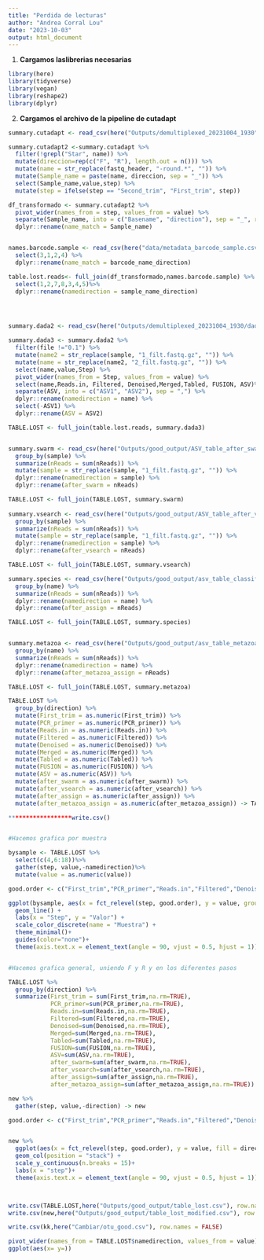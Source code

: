 ```yaml
---
title: "Perdida de lecturas"
author: "Andrea Corral Lou"
date: "2023-10-03"
output: html_document
---
```


(1) **Cargamos laslibrerias necesarias**

```r

library(here)
library(tidyverse)
library(vegan)
library(reshape2)
library(dplyr)

```

(2) **Cargamos el archivo de la pipeline de cutadapt**

```r

summary.cutadapt <- read_csv(here("Outputs/demultiplexed_20231004_1930", "summary.csv")) 

summary.cutadapt2 <-summary.cutadapt %>%
  filter(!grepl("Star", name)) %>%
  mutate(direccion=rep(c("F", "R"), length.out = n())) %>%
  mutate(name = str_replace(fastq_header, "-round.*", "")) %>%
  mutate(Sample_name = paste(name, direccion, sep = "_")) %>%
  select(Sample_name,value,step) %>%
  mutate(step = ifelse(step == "Second_trim", "First_trim", step))

df_transformado <- summary.cutadapt2 %>%
  pivot_wider(names_from = step, values_from = value) %>%
  separate(Sample_name, into = c("Basename", "direction"), sep = "_", remove = F) %>%
  dplyr::rename(name_match = Sample_name)


names.barcode.sample <- read_csv(here("data/metadata_barcode_sample.csv")) %>%
  select(3,1,2,4) %>% 
  dplyr::rename(name_match = barcode_name_direction)

table.lost.reads<- full_join(df_transformado,names.barcode.sample) %>% 
  select(1,2,7,8,3,4,5)%>% 
  dplyr::rename(namedirection = sample_name_direction)




summary.dada2 <- read_csv(here("Outputs/demultiplexed_20231004_1930/dada2_summary_220.csv"))   

summary.dada3 <- summary.dada2 %>%
  filter(file !="0.1") %>% 
  mutate(name2 = str_replace(sample, "1_filt.fastq.gz", "")) %>% 
  mutate(name = str_replace(name2, "2_filt.fastq.gz", "")) %>%
  select(name,value,Step) %>% 
  pivot_wider(names_from = Step, values_from = value) %>%
  select(name,Reads.in, Filtered, Denoised,Merged,Tabled, FUSION, ASV)%>% 
  separate(ASV, into = c("ASV1", "ASV2"), sep = ",") %>% 
  dplyr::rename(namedirection = name) %>% 
  select(-ASV1) %>% 
  dplyr::rename(ASV = ASV2)

TABLE.LOST <- full_join(table.lost.reads, summary.dada3)



```


```r

summary.swarm <- read_csv(here("Outputs/good_output/ASV_table_after_swarm.csv")) %>%
  group_by(sample) %>%
  summarize(nReads = sum(nReads)) %>%
  mutate(sample = str_replace(sample, "1_filt.fastq.gz", "")) %>%
  dplyr::rename(namedirection = sample) %>% 
  dplyr::rename(after_swarm = nReads)

TABLE.LOST <- full_join(TABLE.LOST, summary.swarm)
  
summary.vsearch <- read_csv(here("Outputs/good_output/ASV_table_after_vsearch.csv")) %>%
  group_by(sample) %>%
  summarize(nReads = sum(nReads)) %>%
  mutate(sample = str_replace(sample, "1_filt.fastq.gz", "")) %>%
  dplyr::rename(namedirection = sample) %>% 
  dplyr::rename(after_vsearch = nReads)

TABLE.LOST <- full_join(TABLE.LOST, summary.vsearch)

```

```r

summary.species <- read_csv(here("Outputs/good_output/asv_table_classified_FR.csv")) %>%
  group_by(name) %>%
  summarize(nReads = sum(nReads)) %>%
  dplyr::rename(namedirection = name) %>%
  dplyr::rename(after_assign = nReads)

TABLE.LOST <- full_join(TABLE.LOST, summary.species)


summary.metazoa <- read_csv(here("Outputs/good_output/asv_table_metazoa_FR.csv")) %>%
  group_by(name) %>%
  summarize(nReads = sum(nReads)) %>%
  dplyr::rename(namedirection = name) %>%
  dplyr::rename(after_metazoa_assign = nReads)

TABLE.LOST <- full_join(TABLE.LOST, summary.metazoa)

TABLE.LOST %>% 
  group_by(direction) %>% 
  mutate(First_trim = as.numeric(First_trim)) %>%
  mutate(PCR_primer = as.numeric(PCR_primer)) %>%
  mutate(Reads.in = as.numeric(Reads.in)) %>%
  mutate(Filtered = as.numeric(Filtered)) %>%
  mutate(Denoised = as.numeric(Denoised)) %>%
  mutate(Merged = as.numeric(Merged)) %>%
  mutate(Tabled = as.numeric(Tabled)) %>%
  mutate(FUSION = as.numeric(FUSION)) %>%
  mutate(ASV = as.numeric(ASV)) %>%
  mutate(after_swarm = as.numeric(after_swarm)) %>%
  mutate(after_vsearch = as.numeric(after_vsearch)) %>%
  mutate(after_assign = as.numeric(after_assign)) %>%
  mutate(after_metazoa_assign = as.numeric(after_metazoa_assign)) -> TABLE.LOST

******************write.csv()


#Hacemos grafica por muestra

bysample <- TABLE.LOST %>% 
  select(c(4,6:18))%>%
  gather(step, value,-namedirection)%>%
  mutate(value = as.numeric(value))

good.order <- c("First_trim","PCR_primer","Reads.in","Filtered","Denoised","Merged","Tabled","FUSION","ASV","after_swarm","after_vsearch","after_assign","after_metazoa")

ggplot(bysample, aes(x = fct_relevel(step, good.order), y = value, group = namedirection, color = namedirection)) +
  geom_line() +
  labs(x = "Step", y = "Valor") +
  scale_color_discrete(name = "Muestra") +
  theme_minimal()+
  guides(color="none")+
  theme(axis.text.x = element_text(angle = 90, vjust = 0.5, hjust = 1))


#Hacemos grafica general, uniendo F y R y en los diferentes pasos

TABLE.LOST %>% 
  group_by(direction) %>%
  summarize(First_trim = sum(First_trim,na.rm=TRUE), 
            PCR_primer=sum(PCR_primer,na.rm=TRUE),
            Reads.in=sum(Reads.in,na.rm=TRUE),
            Filtered=sum(Filtered,na.rm=TRUE),
            Denoised=sum(Denoised,na.rm=TRUE),
            Merged=sum(Merged,na.rm=TRUE),
            Tabled=sum(Tabled,na.rm=TRUE),
            FUSION=sum(FUSION,na.rm=TRUE),
            ASV=sum(ASV,na.rm=TRUE),
            after_swarm=sum(after_swarm,na.rm=TRUE),
            after_vsearch=sum(after_vsearch,na.rm=TRUE),
            after_assign=sum(after_assign,na.rm=TRUE),
            after_metazoa_assign=sum(after_metazoa_assign,na.rm=TRUE)) -> new

new %>% 
  gather(step, value,-direction) -> new

good.order <- c("First_trim","PCR_primer","Reads.in","Filtered","Denoised","Merged","Tabled","FUSION","ASV","after_swarm","after_vsearch","after_assign","after_metazoa_assign")


new %>%
  ggplot(aes(x = fct_relevel(step, good.order), y = value, fill = direction)) +
  geom_col(position = "stack") +
  scale_y_continuous(n.breaks = 15)+
  labs(x = "step")+
  theme(axis.text.x = element_text(angle = 90, vjust = 0.5, hjust = 1))



write.csv(TABLE.LOST,here("Outputs/good_output/table_lost.csv"), row.names = FALSE)
write.csv(new,here("Outputs/good_output/table_lost_modified.csv"), row.names = FALSE)

write.csv(kk,here("Cambiar/otu_good.csv"), row.names = FALSE)

```

```r

pivot_wider(names_from = TABLE.LOST$namedirection, values_from = value)
ggplot(aes(x= y=))

```

